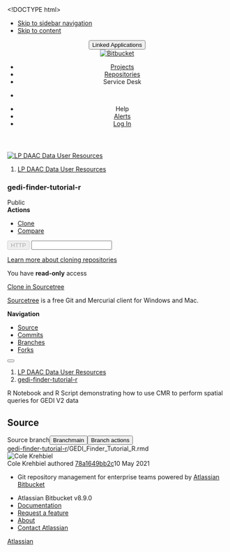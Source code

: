 <!DOCTYPE html><html lang="en"><head><meta charset="utf-8"><meta http-equiv="X-UA-Compatible" content="IE=edge"><title>Source of GEDI_Finder_Tutorial_R.rmd - gedi-finder-tutorial-r - Earthdata Source Code Repository</title><script>
window.WRM=window.WRM||{};window.WRM._unparsedData=window.WRM._unparsedData||{};window.WRM._unparsedErrors=window.WRM._unparsedErrors||{};
WRM._unparsedData["com.atlassian.bitbucket.server.bitbucket-webpack-INTERNAL:user-keyboard-shortcuts-enabled.data"]="true";
WRM._unparsedData["com.atlassian.bitbucket.server.bitbucket-client-web-fragments:comments-action-links._unused_"]="null";
WRM._unparsedData["com.atlassian.bitbucket.server.bitbucket-client-web-fragments:file-source-toolbar-secondary-location._unused_"]="null";
WRM._unparsedData["com.atlassian.bitbucket.server.bitbucket-client-web-fragments:comments-info-panels._unused_"]="null";
WRM._unparsedData["com.atlassian.bitbucket.server.config-wrm-data:page.max.source.lines.data"]="{\u0022value\u0022:\u002220000\u0022,\u0022key\u0022:\u0022page.max.source.lines\u0022,\u0022type\u0022:\u0022NUMBER\u0022}";
WRM._unparsedData["com.atlassian.plugins.atlassian-clientside-extensions-runtime:runtime.atlassianDevMode"]="false";
WRM._unparsedData["com.atlassian.bitbucket.server.feature-wrm-data:bidi.character.highlighting.data"]="true";
WRM._unparsedData["com.atlassian.bitbucket.server.config-wrm-data:content.upload.max.size.data"]="{\u0022value\u0022:\u00225242880\u0022,\u0022key\u0022:\u0022content.upload.max.size\u0022,\u0022type\u0022:\u0022NUMBER\u0022}";
WRM._unparsedData["com.atlassian.bitbucket.server.bitbucket-client-web-fragments:file-source-toolbar-primary-location._unused_"]="null";
WRM._unparsedData["com.atlassian.bitbucket.server.config-wrm-data:display.max.source.lines.data"]="{\u0022value\u0022:\u002220000\u0022,\u0022key\u0022:\u0022display.max.source.lines\u0022,\u0022type\u0022:\u0022NUMBER\u0022}";
WRM._unparsedData["com.atlassian.bitbucket.server.bitbucket-client-web-fragments:branch-layout-actions-dropdown-location._unused_"]="null";
WRM._unparsedData["com.atlassian.bitbucket.server.bitbucket-client-web-fragments:comments-extra-panels-internal._unused_"]="null";
WRM._unparsedData["com.atlassian.bitbucket.server.bitbucket-client-web-fragments:file-content-diff-view-options._unused_"]="null";
WRM._unparsedData["com.atlassian.bitbucket.server.bitbucket-webpack-INTERNAL:date-format-preference.data"]="\u0022\u0022";
WRM._unparsedData["com.atlassian.bitbucket.server.bitbucket-client-web-fragments:clone-dialog-options-location._unused_"]="null";
WRM._unparsedData["com.atlassian.bitbucket.server.feature-wrm-data:attachments.data"]="true";
WRM._unparsedData["com.atlassian.bitbucket.server.bitbucket-webpack-INTERNAL:determine-language.syntax-highlighters"]="{\u0022text/x-ruby\u0022:{\u0022x\u0022:[\u0022ruby\u0022]},\u0022application/json\u0022:{\u0022e\u0022:[\u0022ipynb\u0022]},\u0022text/x-objectivec\u0022:{\u0022e\u0022:[\u0022m\u0022]},\u0022text/x-python\u0022:{\u0022x\u0022:[\u0022python\u0022]},\u0022text/javascript\u0022:{\u0022x\u0022:[\u0022node\u0022]},\u0022text/x-sh\u0022:{\u0022e\u0022:[\u0022makefile\u0022,\u0022Makefile\u0022],\u0022x\u0022:[\u0022sh\u0022,\u0022bash\u0022,\u0022zsh\u0022]},\u0022text/x-perl\u0022:{\u0022x\u0022:[\u0022perl\u0022]},\u0022text/velocity\u0022:{\u0022e\u0022:[\u0022vm\u0022]},\u0022text/x-erlang\u0022:{\u0022x\u0022:[\u0022escript\u0022]}}";
WRM._unparsedData["com.atlassian.bitbucket.server.bitbucket-client-web-fragments:file-diff-toolbar-primary-location._unused_"]="null";
WRM._unparsedData["com.atlassian.bitbucket.server.config-wrm-data:attachment.upload.max.size.data"]="{\u0022value\u0022:\u002210485760\u0022,\u0022key\u0022:\u0022attachment.upload.max.size\u0022,\u0022type\u0022:\u0022NUMBER\u0022}";
WRM._unparsedData["com.atlassian.bitbucket.server.bitbucket-client-web-fragments:file-diff-toolbar-secondary-location._unused_"]="null";
WRM._unparsedData["com.atlassian.analytics.analytics-client:programmatic-analytics-init.programmatic-analytics-data-provider"]="false";
WRM._unparsedData["com.atlassian.plugins.atlassian-plugins-webresource-plugin:context-path.context-path"]="\u0022\u0022";
WRM._unparsedData["com.atlassian.analytics.analytics-client:policy-update-init.policy-update-data-provider"]="false";
WRM._unparsedData["com.atlassian.bitbucket.server.bitbucket-jira:is-jira-linked.is-jira-linked-id"]="true";
WRM._unparsedData["com.atlassian.bitbucket.server.feature-wrm-data:user.time.zone.onboarding.data"]="true";
WRM._unparsedData["com.atlassian.bitbucket.server.bitbucket-mirroring-upstream:preferred-mirror.preferred-mirror-id"]="\u0022\u0022";
if(window.WRM._dataArrived)window.WRM._dataArrived();</script>
<link rel="stylesheet" href="/s/5f5fe464516a6c5b9c455381415ace6d-CDN/-343706539/5e527f2/n1cn5w/aad85a899ed1c68cf9653e735ad438ff/_/download/contextbatch/css/_super/batch.css" data-wrm-key="_super" data-wrm-batch-type="context" media="all">
<link rel="stylesheet" href="/s/5a3070e076dfb7f6b7a3c9c438b58d64-CDN/-343706539/5e527f2/n1cn5w/2d1dd2c383418c8a706d585afe2d6ba9/_/download/contextbatch/css/bitbucket.page.repository.fileContent,bitbucket.feature.files.fileHandlers,bitbucket.layout.files,bitbucket.layout.branch,bitbucket.layout.repository,atl.general,bitbucket.layout.base,bitbucket.layout.entity,-_super/batch.css?feature.smart.mirrors.enabled=true" data-wrm-key="bitbucket.page.repository.fileContent,bitbucket.feature.files.fileHandlers,bitbucket.layout.files,bitbucket.layout.branch,bitbucket.layout.repository,atl.general,bitbucket.layout.base,bitbucket.layout.entity,-_super" data-wrm-batch-type="context" media="all">
<script src="/s/62b0754d6dcbc99c3aacdf457aa458ff-CDN/-343706539/5e527f2/n1cn5w/aad85a899ed1c68cf9653e735ad438ff/_/download/contextbatch/js/_super/batch.js?locale=en-US" data-wrm-key="_super" data-wrm-batch-type="context" data-initially-rendered></script>
<script src="/s/bac439a6a40b610269c026cfc593b786-CDN/-343706539/5e527f2/n1cn5w/2d1dd2c383418c8a706d585afe2d6ba9/_/download/contextbatch/js/bitbucket.page.repository.fileContent,bitbucket.feature.files.fileHandlers,bitbucket.layout.files,bitbucket.layout.branch,bitbucket.layout.repository,atl.general,bitbucket.layout.base,bitbucket.layout.entity,-_super/batch.js?feature.smart.mirrors.enabled=true&amp;locale=en-US" data-wrm-key="bitbucket.page.repository.fileContent,bitbucket.feature.files.fileHandlers,bitbucket.layout.files,bitbucket.layout.branch,bitbucket.layout.repository,atl.general,bitbucket.layout.base,bitbucket.layout.entity,-_super" data-wrm-batch-type="context" data-initially-rendered></script>
<script>(function(loader) {loader.load('bitbucket.web.repository.clone.dialog.options', {"com.atlassian.bitbucket.server.bitbucket-mirroring-upstream:mirroring-clone-urls":{"serverCondition":false}});loader.load('bitbucket.file-content.source.toolbar.primary', {});loader.load('bitbucket.file-content.diff.toolbar.secondary', {});loader.load('bitbucket.file-content.diff-view.options', {});loader.load('bitbucket.comments.info', {});loader.load('bitbucket.file-content.diff.toolbar.primary', {});loader.load('bitbucket.comments.extra', {});loader.load('bitbucket.file-content.source.toolbar.secondary', {"com.atlassian.bitbucket.server.bitbucket-client-web-fragments:source-file-edit":{"serverCondition":false},"com.atlassian.bitbucket.server.bitbucket-git-lfs:source-file-lock":{"serverCondition":false}});loader.load('bitbucket.comments.actions', {});loader.load('bitbucket.layout.repository', {"com.atlassian.bitbucket.server.bitbucket-repository-shortcuts:repository-shortcuts-url-scheme-whitelist-provider":{"urlSchemeWhitelist":["http://","https://","ftp://","ftps://","mailto:","skype:","callto:","facetime:","git:","irc:","irc6:","news:","nntp:","feed:","cvs:","svn:","mvn:","ssh:","itms:","notes:","smb:","hipchat://","sourcetree:","urn:","tel:","xmpp:","telnet:","vnc:","rdp:","whatsapp:","slack:","sip:","sips:","magnet:"]},"com.atlassian.bitbucket.server.bitbucket-page-data:markup-extension-provider":{"extensions":["md","markdown","mdown","mkdn","mkd","txt","text",""],"extensionsRaw":["txt","text",""],"name":"README"}});loader.load('bitbucket.branch.layout.actions.dropdown', {"com.atlassian.bitbucket.server.bitbucket-sourcetree:sourcetree-checkout-action-branch-layout":{"serverCondition":true},"com.atlassian.bitbucket.server.bitbucket-client-web-fragments:download-branch-action":{"serverCondition":true},"com.atlassian.bitbucket.server.bitbucket-branch:create-branch-action":{"serverCondition":false}});}(_PageDataPlugin));</script><meta name="application-name" content="Bitbucket"><link rel="shortcut icon" type="image/x-icon" href="/s/-343706539/5e527f2/n1cn5w/1.0/_/download/resources/com.atlassian.bitbucket.server.bitbucket-webpack-INTERNAL:favicon/favicon.ico" /><link rel="search" href="https://git.earthdata.nasa.gov/plugins/servlet/opensearch-descriptor" type="application/opensearchdescription+xml" title="Bitbucket code search"/><!-- Google Tag Manager (header) --> <script>(function(w,d,s,l,i){w[l]=w[l]||[];w[l].push({'gtm.start': new Date().getTime(),event:'gtm.js'});var f=d.getElementsByTagName(s)[0], j=d.createElement(s),dl=l!='dataLayer'?'&l='+l:'';j.async=true;j.src= 'https://www.googletagmanager.com/gtm.js?id='+i+dl;f.parentNode.insertBefore(j,f); })(window,document,'script','dataLayer','GTM-WNP7MLF');</script> <!-- End Google Tag Manager --></head><body class="aui-page-sidebar bitbucket-theme"><ul id="assistive-skip-links" class="assistive"><li><a href="#aui-sidebar-content">Skip to sidebar navigation</a></li><li><a href="#aui-page-panel-content-body">Skip to content</a></li></ul><div id="page"><!-- start #header --><header id="header" role="banner"><section class="notifications"><!-- Google Tag Manager (noscript) --> <noscript><iframe src="https://www.googletagmanager.com/ns.html?id=GTM-WNP7MLF" height="0" width="0" style="display:none;visibility:hidden"></iframe></noscript> <!-- End Google Tag Manager (noscript) --></section><nav class="aui-header aui-dropdown2-trigger-group" aria-label="site"><div class="aui-header-inner"><div class="aui-header-before"><button class=" aui-dropdown2-trigger app-switcher-trigger aui-dropdown2-trigger-arrowless" aria-controls="app-switcher" aria-haspopup="true" role="button" data-aui-trigger href="#app-switcher"><span class="aui-icon aui-icon-small aui-iconfont-appswitcher">Linked Applications</span></button><div id="app-switcher" class="aui-dropdown2 aui-style-default" role="menu" hidden data-is-user-admin="false" data-is-switcher="true"><div class="app-switcher-loading">Loading&hellip;</div></div></div><div class="aui-header-primary"><span id="logo" class="aui-header-logo bitbucket-header-logo"><a href="https://git.earthdata.nasa.gov"><img src="/s/-343706539/5e527f2/n1cn5w/1.0/_/download/resources/com.atlassian.bitbucket.server.bitbucket-webpack-INTERNAL:bitbucket-logo/images/logo/bitbucket.svg" alt="Bitbucket"/></a></span><ul class="aui-nav"><li class=" projects-link"><a href="/projects"class="projects-link" data-web-item-key="com.atlassian.bitbucket.server.bitbucket-server-web-fragments:projects-menu">Projects</a></li><li class=" public-repos-link"><a href="/repos"class="public-repos-link" data-web-item-key="com.atlassian.bitbucket.server.bitbucket-server-web-fragments:public-repositories-link">Repositories</a></li><li class=""><a id="custom_links_link"  class=" aui-dropdown2-trigger" aria-controls="gov.nasa.earthdata.atlassian.util.menu-items-bitbucket-custom_links_link" aria-haspopup="true" role="button" tabindex="0" data-aui-trigger>Service Desk</a><div id="gov.nasa.earthdata.atlassian.util.menu-items-bitbucket-custom_links_link" class="aui-dropdown2 aui-style-default" role="menu" hidden data-aui-dom-container="body"><div class="aui-dropdown2-section custom_links_section"><ul class="aui-list-truncate" role="presentation"><li role="presentation"><a href="http://servicedesk.earthdata.nasa.gov/portal/5" id="website_link" data-web-item-key="gov.nasa.earthdata.atlassian.util.menu-items-bitbucket:website_link">Create Request</a></li><li role="presentation"><a href="https://wiki.earthdata.nasa.gov/display/ESKB/EOSDIS+Support+Knowledge+base" id="documentation_link" data-web-item-key="gov.nasa.earthdata.atlassian.util.menu-items-bitbucket:documentation_link">Knowledgebase</a></li></ul></div></div></li></ul></div><div class="aui-header-secondary"><ul class="aui-nav"><li><div id="quick-search-loader"></div><script>jQuery(document).ready(function () {require(['bitbucket-plugin-search/internal/component/quick-search/quick-search-loader'], function (loader) {loader.onReady('#quick-search-loader');}) ;}) ;</script></li><li class=" help-link"title="Help"><a class=" aui-dropdown2-trigger aui-dropdown2-trigger-arrowless" aria-controls="com.atlassian.bitbucket.server.bitbucket-server-web-fragments-help-menu" aria-haspopup="true" role="button" tabindex="0" data-aui-trigger><span class="aui-icon aui-icon-small aui-icon-small aui-iconfont-question-circle">Help</span></a><div id="com.atlassian.bitbucket.server.bitbucket-server-web-fragments-help-menu" class="aui-dropdown2 aui-style-default" role="menu" hidden data-aui-dom-container="body"><div class="aui-dropdown2-section help-items-section"><ul class="aui-list-truncate" role="presentation"><li role="presentation"><a href="https://docs.atlassian.com/bitbucketserver/docs-089/Bitbucket+Data+Center+and+Server+documentation?utm_campaign=in-app-help&amp;amp;utm_medium=in-app-help&amp;amp;utm_source=stash" title="Go to the online documentation for Bitbucket" data-web-item-key="com.atlassian.bitbucket.server.bitbucket-server-web-fragments:general-help">Online help</a></li><li role="presentation"><a href="https://www.atlassian.com/git?utm_campaign=learn-git&amp;utm_medium=in-app-help&amp;utm_source=stash" title="Learn about Git commands &amp; workflows" data-web-item-key="com.atlassian.bitbucket.server.bitbucket-server-web-fragments:learn-git">Learn Git</a></li><li role="presentation"><a href="/getting-started"class="getting-started-page-link" title="Overview of Bitbucket features" data-web-item-key="com.atlassian.bitbucket.server.bitbucket-server-web-fragments:getting-started-page-help-link">Welcome to Bitbucket</a></li><li role="presentation"><a href="/#"class="keyboard-shortcut-link" title="Discover keyboard shortcuts in Bitbucket" data-web-item-key="com.atlassian.bitbucket.server.bitbucket-server-web-fragments:keyboard-shortcuts-help-link">Keyboard shortcuts</a></li><li role="presentation"><a href="https://go.atlassian.com/bitbucket-server-whats-new?utm_campaign=in-app-help&amp;utm_medium=in-app-help&amp;utm_source=stash" title="Learn about what&#39;s new in Bitbucket" data-web-item-key="com.atlassian.bitbucket.server.bitbucket-server-web-fragments:whats-new-link">What&#39;s new</a></li><li role="presentation"><a href="https://go.atlassian.com/bitbucket-server-community?utm_campaign=in-app-help&amp;utm_medium=in-app-help&amp;utm_source=stash" title="Explore the Atlassian community" data-web-item-key="com.atlassian.bitbucket.server.bitbucket-server-web-fragments:community-link">Community</a></li><li role="presentation"><a href="/about" title="About Bitbucket" data-web-item-key="com.atlassian.bitbucket.server.bitbucket-server-web-fragments:about">About</a></li></ul></div></div></li><li class=" alerts-menu"title="View system alerts"><a href="#alerts" id="alerts-trigger"class="alerts-menu" title="View system alerts" data-web-item-key="com.atlassian.bitbucket.server.bitbucket-server-web-fragments:global-alerts-menu-item">Alerts</a></li><li class="user-dropdown"><a id="login-link" href="/login?next=%2Fprojects%2FLPDUR%2Frepos%2Fgedi-finder-tutorial-r%2Fbrowse%2FGEDI_Finder_Tutorial_R.rmd">Log In</a></li></ul></div></div> <!-- End .aui-header-inner --></nav> <!-- End .aui-header --></header><!-- End #header --><!-- Start #content --><section id="content" role="main" tabindex="-1" data-timezone="240"  data-repoSlug="gedi-finder-tutorial-r" data-projectKey="LPDUR" data-repoName="gedi-finder-tutorial-r" data-projectName="LP DAAC Data User Resources"><section class="notifications"></section><section id="aui-sidebar-content" class="aui-sidebar "  tabindex="-1"><div class="aui-sidebar-wrapper"><div class="aui-sidebar-body"><script>require('bitbucket/internal/widget/sidebar/sidebar').preload();</script><div class="aui-page-header" ><div class="aui-page-header-inner"><div class="aui-page-header-image" ><a href="/projects/LPDUR"><span class="aui-avatar aui-avatar-large aui-avatar-project" data-tooltip="LP DAAC Data User Resources"><span class="aui-avatar-inner"><img src="/projects/LPDUR/avatar.png?s=96&amp;v=1681176287106" alt="LP DAAC Data User Resources" /></span></span></a></div><div class="aui-page-header-main entity-item" ><ol class="aui-nav aui-nav-breadcrumbs"><li><a href="/projects/LPDUR" title="LP DAAC Data User Resources">LP DAAC Data User Resources</a></li></ol><h1><span class="entity-name" title="gedi-finder-tutorial-r">gedi-finder-tutorial-r</span></h1><div><div class="public-lozenge aui-lozenge aui-lozenge-subtle">Public</div></div></div></div></div><nav class="aui-navgroup aui-navgroup-vertical" role="navigation"><div class="aui-navgroup-inner"><div class="aui-sidebar-group aui-sidebar-group-tier-one sidebar-actions"><div class="aui-nav-heading"><strong>Actions</strong></div><ul class="aui-nav"><li class=" clone-repo"><a href="#" class="aui-nav-item "  id=clone-repo-button data-web-item-key=com.atlassian.bitbucket.server.bitbucket-server-web-fragments:repository-clone  title=Clone this repository><span class="aui-icon icon-clone"></span><span class="aui-nav-item-label">Clone</span></a></li><li><a href="/projects/LPDUR/repos/gedi-finder-tutorial-r/compare" class="aui-nav-item "  id=repository-nav-compare data-web-item-key=com.atlassian.bitbucket.server.bitbucket-server-web-fragments:bitbucket.repository.nav.compare ><span class="aui-icon icon-compare"></span><span class="aui-nav-item-label">Compare</span></a></li></ul></div><aui-inline-dialog id="repo-clone-dialog" alignment="left top" data-aui-dom-container="body" data-aui-focus-selector=".clone-url-input"><div id="clone-repo-dialog-content"><div class="clone-url"><div class="aui-buttons"><button id="http-clone-url" class="aui-button repository-protocol"  data-module-key="http-clone-url" data-clone-url="https://git.earthdata.nasa.gov/scm/lpdur/gedi-finder-tutorial-r.git" autocomplete="off" aria-disabled="true" disabled="disabled" >HTTP</button><input type="text" class="text quick-copy-text stash-text clone-url-input" readonly="readonly" spellcheck="false" value=""/></div><div id="clone-dialog-options"><!-- This is a client-web-panel --></div><div id="clone-dialog-help-info"><p><a target="_blank" href="https://www.atlassian.com/git/tutorials/setting-up-a-repository/git-clone?utm_campaign=learn-git-clone&amp;utm_medium=in-app-help&amp;utm_source=stash">Learn more about cloning repositories</a></p><p>You have <strong>read-only</strong> access</p><p><div id="contributing-guidelines-clone-placeholder" class="hidden"></div></p></div></div><div class="sourcetree-panel"><a id="sourcetree-clone-button" class="aui-button aui-button-primary sourcetree-button"  href="sourcetree://cloneRepo/https://git.earthdata.nasa.gov/scm/lpdur/gedi-finder-tutorial-r.git" autocomplete="off" tabindex="0">Clone in Sourcetree</a><p><a href="https://www.sourcetreeapp.com" target="_blank">Sourcetree</a> is a free Git and Mercurial client for Windows and Mac.</p></div></div></aui-inline-dialog><div class="aui-sidebar-group aui-sidebar-group-tier-one sidebar-navigation"><div class="aui-nav-heading"><strong>Navigation</strong></div><ul class="aui-nav"><li class="aui-nav-selected"><a href="/projects/LPDUR/repos/gedi-finder-tutorial-r/browse" class="aui-nav-item "  id=repository-nav-files data-web-item-key=com.atlassian.bitbucket.server.bitbucket-server-web-fragments:bitbucket.repository.nav.files ><span class="aui-icon icon-source"></span><span class="aui-nav-item-label">Source</span></a></li><li class=" commits-nav"><a href="/projects/LPDUR/repos/gedi-finder-tutorial-r/commits" class="aui-nav-item "  id=repository-nav-commits data-web-item-key=com.atlassian.bitbucket.server.bitbucket-server-web-fragments:bitbucket.repository.nav.commits ><span class="aui-icon icon-commits"></span><span class="aui-nav-item-label">Commits</span></a></li><li><a href="/projects/LPDUR/repos/gedi-finder-tutorial-r/branches" class="aui-nav-item "  id=repository-nav-branches data-web-item-key=com.atlassian.bitbucket.server.bitbucket-server-web-fragments:bitbucket.repository.nav.branches ><span class="aui-icon icon-branches"></span><span class="aui-nav-item-label">Branches</span></a></li><li class=" forks-nav"><a href="/projects/LPDUR/repos/gedi-finder-tutorial-r/forks" class="aui-nav-item "  id=repository-nav-forks data-web-item-key=com.atlassian.bitbucket.server.bitbucket-server-web-fragments:bitbucket.repository.nav.forks ><span class="aui-icon icon-forks"></span><span class="aui-nav-item-label">Forks</span></a></li></ul></div></div></nav></div><div class="aui-sidebar-footer"><button class="aui-button aui-button-subtle aui-sidebar-toggle aui-sidebar-footer-tipsy" title="Expand sidebar ( [ )" data-tooltip="Expand sidebar ( [ )"><span class="aui-icon aui-icon-small aui-iconfont-chevron-double-left"></span></button></div></div></section><div id="aui-page-panel-content-body" class="aui-page-panel content-body"  tabindex="-1"><div class="aui-page-panel-inner"><main role="main" id="main" class="aui-page-panel-content" ><div class="aui-page-header page-header-flex" ><div class="aui-page-header-inner"><div class="aui-page-header-main" ><ol class="aui-nav aui-nav-breadcrumbs repository-breadcrumbs"><li><a href="/projects/LPDUR" title="LP DAAC Data User Resources">LP DAAC Data User Resources</a></li><li class="aui-nav-selected"><a href="/projects/LPDUR/repos/gedi-finder-tutorial-r/browse" title="gedi-finder-tutorial-r">gedi-finder-tutorial-r</a></li></ol><div class="repository-description">R Notebook and R Script demonstrating how to use CMR to perform spatial queries for GEDI V2 data</div><h2 class="page-panel-content-header">Source</h2></div></div></div><div class="aui-toolbar2 branch-selector-toolbar" role="toolbar"><div class="aui-toolbar2-inner"><div class="aui-toolbar2-primary"><div class="aui-group"><div class="aui-item"><div class="aui-buttons"><label for="repository-layout-revision-selector" class="assistive">Source branch</label><button type="button" id="repository-layout-revision-selector" data-aui-trigger aria-controls="inline-dialog-repository-layout-revision-selector-dialog" class="aui-button searchable-selector-trigger revision-reference-selector-trigger" title="main"><span class="aui-icon aui-icon-small aui-iconfont-branch">Branch</span><span class="name" title="main" data-id="refs/heads/main" data-revision-ref="{&quot;latestCommit&quot;:&quot;ff8f3bf50d679173f87eb27ebc9a1ac4880b970f&quot;,&quot;isDefault&quot;:true,&quot;id&quot;:&quot;refs/heads/main&quot;,&quot;displayId&quot;:&quot;main&quot;,&quot;type&quot;:{&quot;name&quot;:&quot;Branch&quot;,&quot;id&quot;:&quot;branch&quot;}}">main</span></button><aui-inline-dialog id="inline-dialog-repository-layout-revision-selector-dialog" class="searchable-selector-dialog" alignment="bottom left" alignment-static data-aui-dom-container="body" role="region"></aui-inline-dialog><button id="branch-actions"  class=" aui-dropdown2-trigger aui-button aui-dropdown2-trigger-arrowless" aria-controls="branch-actions-menu" aria-haspopup="true" role="button" data-aui-trigger autocomplete="off" type="button"><span class="aui-icon aui-icon-small aui-iconfont-more">Branch actions</span></button></div></div><div class="aui-item"><div class="breadcrumbs" ><span class="file-path"><a href="/projects/LPDUR/repos/gedi-finder-tutorial-r/browse">gedi-finder-tutorial-r</a></span><span class="sep">/</span><span class="stub">GEDI_Finder_Tutorial_R.rmd</span></div></div></div></div><div class="aui-toolbar2-secondary commit-badge-container"><div class="commit-badge-oneline"><div class="double-avatar-with-name avatar-with-name"><span class="aui-avatar aui-avatar-small user-avatar first-person" data-username="ckrehbiel"><span class="aui-avatar-inner"><img src="https://secure.gravatar.com/avatar/12780d4351f7cb94ced1d8732d1f4f55.jpg?s=48&amp;d=mm" alt="Cole Krehbiel" /></span></span></div><span class="commit-details"><span class="commit-author" title="Cole Krehbiel">Cole Krehbiel</span> authored <a class="commitid" href="/projects/LPDUR/repos/gedi-finder-tutorial-r/commits/78a1649bb2cc0ace2b191f5a5a8a9efd8e139cbe" data-commit-message="Added CHANGELOG.md, additional V2 info, and updated output file naming conventions" data-commitid="78a1649bb2cc0ace2b191f5a5a8a9efd8e139cbe">78a1649bb2c</a><time datetime="2021-05-10T12:16:34-0400" title="10 May 2021 12:16 PM">10 May 2021</time></span></div></div></div></div></main></div></div></section><!-- End #content --><!-- Start #footer --><footer id="footer" role="contentinfo"><section class="notifications"></section><section class="footer-body"><ul><li data-key="footer.license.message">Git repository management for enterprise teams powered by <a href="https://www.atlassian.com/software/bitbucket/">Atlassian Bitbucket</a></li></ul><ul><li>Atlassian Bitbucket <span title="5e527f230b23d8b06680fcead51b9e55061f12eb" id="product-version" data-commitid="5e527f230b23d8b06680fcead51b9e55061f12eb" data-system-build-number="5e527f2"> v8.9.0</span></li><li data-key="footer.links.documentation"><a href="https://docs.atlassian.com/bitbucketserver/docs-089/Bitbucket+Data+Center+and+Server+documentation?utm_campaign=in-app-help&amp;utm_medium=in-app-help&amp;utm_source=stash" target="_blank">Documentation</a></li><li data-key="footer.links.jac"><a href="https://jira.atlassian.com/browse/BSERV?utm_campaign=in-app-help&amp;utm_medium=in-app-help&amp;utm_source=stash" target="_blank">Request a feature</a></li><li data-key="footer.links.about"><a href="/about">About</a></li><li data-key="footer.links.contact.atlassian"><a href="https://www.atlassian.com/company/contact?utm_campaign=in-app-help&amp;utm_medium=in-app-help&amp;utm_source=stash" target="_blank">Contact Atlassian</a></li></ul><div id="footer-logo"><a href="https://www.atlassian.com/" target="_blank">Atlassian</a></div></section></footer><!-- End #footer --></div><script>require('bitbucket/internal/layout/base/base').onReady(null, "Earthdata Source Code Repository" ); require('bitbucket/internal/widget/keyboard-shortcuts/keyboard-shortcuts').onReady();</script><script>require('bitbucket/internal/layout/repository/repository').onReady({"slug":"gedi-finder-tutorial-r","id":2628,"name":"gedi-finder-tutorial-r","description":"R Notebook and R Script demonstrating how to use CMR to perform spatial queries for GEDI V2 data","hierarchyId":"3278e807fe41e46d0c67","scmId":"git","state":"AVAILABLE","statusMessage":"Available","forkable":true,"project":{"key":"LPDUR","id":1034,"name":"LP DAAC Data User Resources","description":"This space contains user resources including scripts, recipes, and tutorials for accessing and using LP DAAC data products.","public":false,"type":"NORMAL","links":{"self":[{"href":"https://git.earthdata.nasa.gov/projects/LPDUR"}]},"avatarUrl":"/projects/LPDUR/avatar.png?s=64&v=1681176287106"},"public":true,"archived":false,"links":{"clone":[{"href":"https://git.earthdata.nasa.gov/scm/lpdur/gedi-finder-tutorial-r.git","name":"http"},{"href":"ssh://git@git.earthdata.nasa.gov:7999/lpdur/gedi-finder-tutorial-r.git","name":"ssh"}],"self":[{"href":"https://git.earthdata.nasa.gov/projects/LPDUR/repos/gedi-finder-tutorial-r/browse"}]}}, '#clone-repo-button');</script><div id="branch-actions-menu" class="aui-dropdown2 aui-style-default" role="menu" hidden></div><script>require('bitbucket/internal/layout/branch/branch').onReady('#repository-layout-revision-selector');</script><script>require('bitbucket/internal/layout/files/files').onReady(["GEDI_Finder_Tutorial_R.rmd"],{"latestCommit":"ff8f3bf50d679173f87eb27ebc9a1ac4880b970f","isDefault":true,"id":"refs/heads/main","displayId":"main","type":{"name":"Branch","id":"branch"}}, '.branch-selector-toolbar .breadcrumbs',false);</script><script>require('bitbucket/internal/page/source/source').onReady( "GEDI_Finder_Tutorial_R.rmd",{"latestCommit":"ff8f3bf50d679173f87eb27ebc9a1ac4880b970f","isDefault":true,"id":"refs/heads/main","displayId":"main","type":{"name":"Branch","id":"branch"}},{"id":"78a1649bb2cc0ace2b191f5a5a8a9efd8e139cbe","displayId":"78a1649bb2c","author":{"name":"ckrehbiel","emailAddress":"ckrehbiel@contractor.usgs.gov","active":true,"displayName":"Cole Krehbiel","id":3201,"slug":"ckrehbiel","type":"NORMAL","links":{"self":[{"href":"https://git.earthdata.nasa.gov/users/ckrehbiel"}]},"avatarUrl":"https://secure.gravatar.com/avatar/12780d4351f7cb94ced1d8732d1f4f55.jpg?s=48&d=mm"},"authorTimestamp":1620663394000,"committer":{"name":"ckrehbiel","emailAddress":"ckrehbiel@contractor.usgs.gov","active":true,"displayName":"Cole Krehbiel","id":3201,"slug":"ckrehbiel","type":"NORMAL","links":{"self":[{"href":"https://git.earthdata.nasa.gov/users/ckrehbiel"}]},"avatarUrl":"https://secure.gravatar.com/avatar/12780d4351f7cb94ced1d8732d1f4f55.jpg?s=48&d=mm"},"committerTimestamp":1620663394000,"message":"Added CHANGELOG.md, additional V2 info, and updated output file naming conventions","parents":[{"id":"2351711799afe02aedb5ddf9fcd94904761dd917","displayId":"2351711799a"}],"properties":{"change":{"type":"MODIFY","path":"GEDI_Finder_Tutorial_R.rmd"}}}, "GEDI_Finder_Tutorial_R.rmd","source", '#content .aui-page-panel-content', 'file-content',10,true,false,null);</script><script src="https://cdn.earthdata.nasa.gov/tophat2/tophat2.js" id="earthdata-tophat-script" data-show-status="true"></script></body></html>